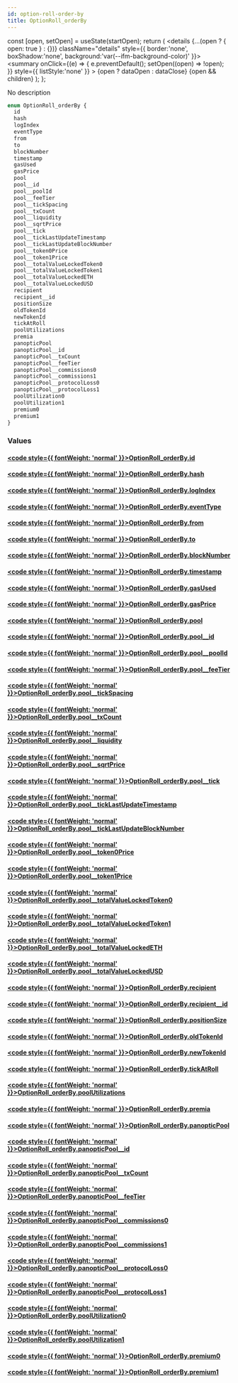 ```yaml
---
id: option-roll-order-by
title: OptionRoll_orderBy
---
```









  const [open, setOpen] = useState(startOpen);
  return (
    <details {...(open ? { open: true } : {})} className="details" style={{ border:'none', boxShadow:'none', background:'var(--ifm-background-color)' }}>
      <summary
        onClick={(e) => {
          e.preventDefault();
          setOpen((open) => !open);
        }}
        style={{ listStyle:'none' }}
      >
      {open ? dataOpen : dataClose}
      </summary>
      {open && children}
    </details>
  );
};








No description


```graphql
enum OptionRoll_orderBy {
  id
  hash
  logIndex
  eventType
  from
  to
  blockNumber
  timestamp
  gasUsed
  gasPrice
  pool
  pool__id
  pool__poolId
  pool__feeTier
  pool__tickSpacing
  pool__txCount
  pool__liquidity
  pool__sqrtPrice
  pool__tick
  pool__tickLastUpdateTimestamp
  pool__tickLastUpdateBlockNumber
  pool__token0Price
  pool__token1Price
  pool__totalValueLockedToken0
  pool__totalValueLockedToken1
  pool__totalValueLockedETH
  pool__totalValueLockedUSD
  recipient
  recipient__id
  positionSize
  oldTokenId
  newTokenId
  tickAtRoll
  poolUtilizations
  premia
  panopticPool
  panopticPool__id
  panopticPool__txCount
  panopticPool__feeTier
  panopticPool__commissions0
  panopticPool__commissions1
  panopticPool__protocolLoss0
  panopticPool__protocolLoss1
  poolUtilization0
  poolUtilization1
  premium0
  premium1
}
```




### Values

#### [<code style={{ fontWeight: 'normal' }}>OptionRoll_orderBy.<b>id</b></code>](#)  
> 
> 
> 
> 

#### [<code style={{ fontWeight: 'normal' }}>OptionRoll_orderBy.<b>hash</b></code>](#)  
> 
> 
> 
> 

#### [<code style={{ fontWeight: 'normal' }}>OptionRoll_orderBy.<b>logIndex</b></code>](#)  
> 
> 
> 
> 

#### [<code style={{ fontWeight: 'normal' }}>OptionRoll_orderBy.<b>eventType</b></code>](#)  
> 
> 
> 
> 

#### [<code style={{ fontWeight: 'normal' }}>OptionRoll_orderBy.<b>from</b></code>](#)  
> 
> 
> 
> 

#### [<code style={{ fontWeight: 'normal' }}>OptionRoll_orderBy.<b>to</b></code>](#)  
> 
> 
> 
> 

#### [<code style={{ fontWeight: 'normal' }}>OptionRoll_orderBy.<b>blockNumber</b></code>](#)  
> 
> 
> 
> 

#### [<code style={{ fontWeight: 'normal' }}>OptionRoll_orderBy.<b>timestamp</b></code>](#)  
> 
> 
> 
> 

#### [<code style={{ fontWeight: 'normal' }}>OptionRoll_orderBy.<b>gasUsed</b></code>](#)  
> 
> 
> 
> 

#### [<code style={{ fontWeight: 'normal' }}>OptionRoll_orderBy.<b>gasPrice</b></code>](#)  
> 
> 
> 
> 

#### [<code style={{ fontWeight: 'normal' }}>OptionRoll_orderBy.<b>pool</b></code>](#)  
> 
> 
> 
> 

#### [<code style={{ fontWeight: 'normal' }}>OptionRoll_orderBy.<b>pool__id</b></code>](#)  
> 
> 
> 
> 

#### [<code style={{ fontWeight: 'normal' }}>OptionRoll_orderBy.<b>pool__poolId</b></code>](#)  
> 
> 
> 
> 

#### [<code style={{ fontWeight: 'normal' }}>OptionRoll_orderBy.<b>pool__feeTier</b></code>](#)  
> 
> 
> 
> 

#### [<code style={{ fontWeight: 'normal' }}>OptionRoll_orderBy.<b>pool__tickSpacing</b></code>](#)  
> 
> 
> 
> 

#### [<code style={{ fontWeight: 'normal' }}>OptionRoll_orderBy.<b>pool__txCount</b></code>](#)  
> 
> 
> 
> 

#### [<code style={{ fontWeight: 'normal' }}>OptionRoll_orderBy.<b>pool__liquidity</b></code>](#)  
> 
> 
> 
> 

#### [<code style={{ fontWeight: 'normal' }}>OptionRoll_orderBy.<b>pool__sqrtPrice</b></code>](#)  
> 
> 
> 
> 

#### [<code style={{ fontWeight: 'normal' }}>OptionRoll_orderBy.<b>pool__tick</b></code>](#)  
> 
> 
> 
> 

#### [<code style={{ fontWeight: 'normal' }}>OptionRoll_orderBy.<b>pool__tickLastUpdateTimestamp</b></code>](#)  
> 
> 
> 
> 

#### [<code style={{ fontWeight: 'normal' }}>OptionRoll_orderBy.<b>pool__tickLastUpdateBlockNumber</b></code>](#)  
> 
> 
> 
> 

#### [<code style={{ fontWeight: 'normal' }}>OptionRoll_orderBy.<b>pool__token0Price</b></code>](#)  
> 
> 
> 
> 

#### [<code style={{ fontWeight: 'normal' }}>OptionRoll_orderBy.<b>pool__token1Price</b></code>](#)  
> 
> 
> 
> 

#### [<code style={{ fontWeight: 'normal' }}>OptionRoll_orderBy.<b>pool__totalValueLockedToken0</b></code>](#)  
> 
> 
> 
> 

#### [<code style={{ fontWeight: 'normal' }}>OptionRoll_orderBy.<b>pool__totalValueLockedToken1</b></code>](#)  
> 
> 
> 
> 

#### [<code style={{ fontWeight: 'normal' }}>OptionRoll_orderBy.<b>pool__totalValueLockedETH</b></code>](#)  
> 
> 
> 
> 

#### [<code style={{ fontWeight: 'normal' }}>OptionRoll_orderBy.<b>pool__totalValueLockedUSD</b></code>](#)  
> 
> 
> 
> 

#### [<code style={{ fontWeight: 'normal' }}>OptionRoll_orderBy.<b>recipient</b></code>](#)  
> 
> 
> 
> 

#### [<code style={{ fontWeight: 'normal' }}>OptionRoll_orderBy.<b>recipient__id</b></code>](#)  
> 
> 
> 
> 

#### [<code style={{ fontWeight: 'normal' }}>OptionRoll_orderBy.<b>positionSize</b></code>](#)  
> 
> 
> 
> 

#### [<code style={{ fontWeight: 'normal' }}>OptionRoll_orderBy.<b>oldTokenId</b></code>](#)  
> 
> 
> 
> 

#### [<code style={{ fontWeight: 'normal' }}>OptionRoll_orderBy.<b>newTokenId</b></code>](#)  
> 
> 
> 
> 

#### [<code style={{ fontWeight: 'normal' }}>OptionRoll_orderBy.<b>tickAtRoll</b></code>](#)  
> 
> 
> 
> 

#### [<code style={{ fontWeight: 'normal' }}>OptionRoll_orderBy.<b>poolUtilizations</b></code>](#)  
> 
> 
> 
> 

#### [<code style={{ fontWeight: 'normal' }}>OptionRoll_orderBy.<b>premia</b></code>](#)  
> 
> 
> 
> 

#### [<code style={{ fontWeight: 'normal' }}>OptionRoll_orderBy.<b>panopticPool</b></code>](#)  
> 
> 
> 
> 

#### [<code style={{ fontWeight: 'normal' }}>OptionRoll_orderBy.<b>panopticPool__id</b></code>](#)  
> 
> 
> 
> 

#### [<code style={{ fontWeight: 'normal' }}>OptionRoll_orderBy.<b>panopticPool__txCount</b></code>](#)  
> 
> 
> 
> 

#### [<code style={{ fontWeight: 'normal' }}>OptionRoll_orderBy.<b>panopticPool__feeTier</b></code>](#)  
> 
> 
> 
> 

#### [<code style={{ fontWeight: 'normal' }}>OptionRoll_orderBy.<b>panopticPool__commissions0</b></code>](#)  
> 
> 
> 
> 

#### [<code style={{ fontWeight: 'normal' }}>OptionRoll_orderBy.<b>panopticPool__commissions1</b></code>](#)  
> 
> 
> 
> 

#### [<code style={{ fontWeight: 'normal' }}>OptionRoll_orderBy.<b>panopticPool__protocolLoss0</b></code>](#)  
> 
> 
> 
> 

#### [<code style={{ fontWeight: 'normal' }}>OptionRoll_orderBy.<b>panopticPool__protocolLoss1</b></code>](#)  
> 
> 
> 
> 

#### [<code style={{ fontWeight: 'normal' }}>OptionRoll_orderBy.<b>poolUtilization0</b></code>](#)  
> 
> 
> 
> 

#### [<code style={{ fontWeight: 'normal' }}>OptionRoll_orderBy.<b>poolUtilization1</b></code>](#)  
> 
> 
> 
> 

#### [<code style={{ fontWeight: 'normal' }}>OptionRoll_orderBy.<b>premium0</b></code>](#)  
> 
> 
> 
> 

#### [<code style={{ fontWeight: 'normal' }}>OptionRoll_orderBy.<b>premium1</b></code>](#)  
> 
> 
> 
> 





